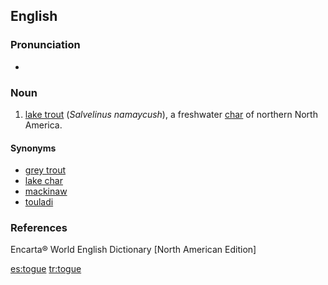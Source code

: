 ==English==

===Pronunciation===
*{{IPA|/toʊg/}}

===Noun===
{{en-noun|togue}}

#{{fish}} [[w:lake trout|lake trout]] (''Salvelinus namaycush''), a freshwater [[char]] of northern North America. 

====Synonyms====
*[[grey trout]]
*[[lake char]]
*[[mackinaw]]
*[[touladi]]

===References===
Encarta® World English Dictionary [North American Edition]

[[es:togue]]
[[tr:togue]]